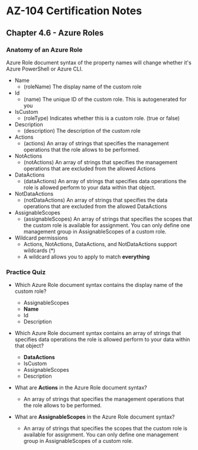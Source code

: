 # AZ-104 Certification Notes
## Chapter 4.6 - Azure Roles

### Anatomy of an Azure Role
Azure Role document syntax of the property names will change whether it's Azure PowerShell or Azure CLI.
* Name
	* (roleName) The display name of the custom role
* Id
	* (name) The unique ID of the custom role. This is autogenerated for you
* IsCustom
	* (roleType) Indicates whether this is a custom role. (true or false)
* Description
	* (description) The description of the custom role
* Actions
	* (actions) An array of strings that specifies the management operations that the role allows to be performed.
* NotActions
	* (notActions) An array of strings that specifies the management operations that are excluded from the allowed Actions
* DataActions
	* (dataActions) An array of strings that specifies data operations the role is allowed perform to your data within that object.
* NotDataActions
	* (notDataActions) An array of strings that specifies the data operations that are excluded from the allowed DataActions
* AssignableScopes
	* (assignableScopes) An array of strings that specifies the scopes that the custom role is available for assignment. You can only define one management group in AssignableScopes of a custom role.
* Wildcard permissions
	* Actions, NotActions, DataActions, and NotDataActions support wildcards (*)
	* A wildcard allows you to apply to match **everything**

### Practice Quiz
* Which Azure Role document syntax contains the display name of the custom role?
	* AssignableScopes
	* **Name**
	* Id
	* Description
* Which Azure Role document syntax contains an array of strings that specifies data operations the role is allowed perform to your data within that object?
	* **DataActions**
	* IsCustom
	* AssignableScopes
	* Description

* What are **Actions** in the Azure Role document syntax?
	* An array of strings that specifies the management operations that the role allows to be performed.
* What are **AssignableScopes** in the Azure Role document syntax?
	* An array of strings that specifies the scopes that the custom role is available for assignment. You can only define one management group in AssignableScopes of a custom role.